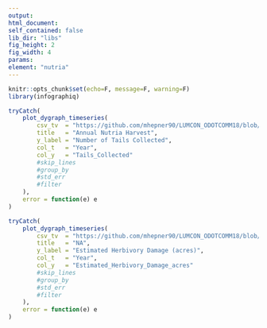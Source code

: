 ```yaml
---
output:
html_document:
self_contained: false
lib_dir: "libs"
fig_height: 2
fig_width: 4
params:
element: "nutria"
---
```


```r
knitr::opts_chunk$set(echo=F, message=F, warning=F)
library(infographiq)
```

<base target="_parent">


```r
tryCatch(
    plot_dygraph_timeseries(
        csv_tv  = "https://github.com/mhepner90/LUMCON_ODOTCOMM18/blob/master/prep/data/nutria_summarized.csv",
        title   = "Annual Nutria Harvest",
        y_label = "Number of Tails Collected",
        col_t   = "Year",
        col_y   = "Tails_Collected"
        #skip_lines
        #group_by  
        #std_err   
        #filter
    ),
    error = function(e) e
)
```


```r
tryCatch(
    plot_dygraph_timeseries(
        csv_tv  = "https://github.com/mhepner90/LUMCON_ODOTCOMM18/blob/master/prep/data/nutria_summarized.csv",
        title   = "NA",
        y_label = "Estimated Herbivory Damage (acres)",
        col_t   = "Year",
        col_y   = "Estimated_Herbivory_Damage_acres"
        #skip_lines
        #group_by  
        #std_err   
        #filter
    ),
    error = function(e) e
)
```

